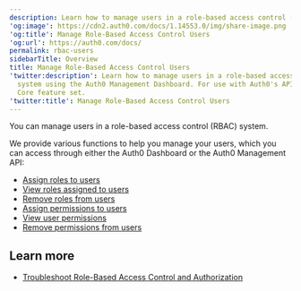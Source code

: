 ```yaml
---
description: Learn how to manage users in a role-based access control (RBAC) system using the Auth0 Management Dashboard. For use with Auth0's API Authorization Core feature set.
'og:image': https://cdn2.auth0.com/docs/1.14553.0/img/share-image.png
'og:title': Manage Role-Based Access Control Users
'og:url': https://auth0.com/docs/
permalink: rbac-users
sidebarTitle: Overview
title: Manage Role-Based Access Control Users
'twitter:description': Learn how to manage users in a role-based access control (RBAC)
  system using the Auth0 Management Dashboard. For use with Auth0's API Authorization
  Core feature set.
'twitter:title': Manage Role-Based Access Control Users
---
```

You can manage users in a role-based access control (RBAC) system.

We provide various functions to help you manage your users, which you can access through either the <Tooltip tip="Auth0 Dashboard: Auth0's main product to configure your services." cta="View Glossary" href="/docs/glossary?term=Auth0+Dashboard">Auth0 Dashboard</Tooltip> or the Auth0 <Tooltip tip="Auth0 Dashboard: Auth0's main product to configure your services." cta="View Glossary" href="/docs/glossary?term=Management+API">Management API</Tooltip>:

* [Assign roles to users](/docs/manage-users/access-control/configure-core-rbac/rbac-users/assign-roles-to-users)
* [View roles assigned to users](/docs/manage-users/access-control/configure-core-rbac/rbac-users/view-user-roles)
* [Remove roles from users](/docs/manage-users/access-control/configure-core-rbac/rbac-users/remove-roles-from-users)
* [Assign permissions to users](/docs/manage-users/access-control/configure-core-rbac/rbac-users/assign-permissions-to-users)
* [View user permissions](/docs/manage-users/access-control/configure-core-rbac/rbac-users/view-user-permissions)
* [Remove permissions from users](/docs/manage-users/access-control/configure-core-rbac/rbac-users/remove-permissions-from-users)

## Learn more

* [Troubleshoot Role-Based Access Control and Authorization](/docs/troubleshoot/authentication-issues/troubleshoot-rbac-authorization)